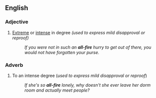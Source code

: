 ==English==

===Adjective===
{{en-adj}}

# {{lb|en|informal}} [[extreme|Extreme]] or [[intense]] in degree ''(used to express mild disapproval or reproof)''
#: ''If you were not in such an '''all-fire''' hurry to get out of there, you would not have forgotten your purse.''

===Adverb===
{{en-adv}}

# {{lb|en|informal}} To an intense degree (''used to express mild disapproval or reproof'')
#: ''If she's so '''all-fire''' lonely, why doesn't she ever leave her dorm room and actually meet people?''